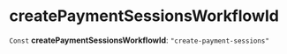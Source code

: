 
# createPaymentSessionsWorkflowId

 `Const` **createPaymentSessionsWorkflowId**: `"create-payment-sessions"`
